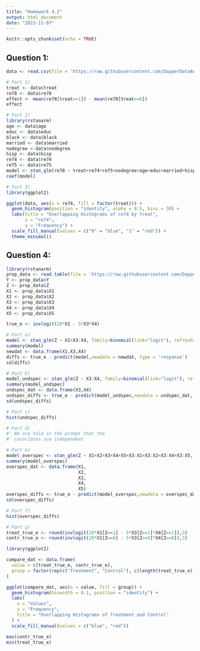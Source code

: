 ---
title: "Homework 4.2"
output: html_document
date: "2023-11-07"
---

```{r setup, include=FALSE}
knitr::opts_chunk$set(echo = TRUE)
```

## Question 1:
```{r}
data <- read.csv(file = 'https://raw.githubusercontent.com/DapperDataAnalyst/Causal_Inference/main/Lalonde.csv', header = T)

# Part 1)
treat <- data$treat
re78 <- data$re78
effect <- mean(re78[treat==1]) - mean(re78[treat==0])
effect

# Part 2)
library(rstanarm)
age <- data$age
educ <- data$educ
black <- data$black
married <- data$married
nodegree <-data$nodegree
hisp <- data$hisp
re74 <- data$re74
re75 <- data$re75
model <- stan_glm(re78 ~ treat+re74+re75+nodegree+age+educ+married+hisp+black)
coef(model)

# Part 3)
library(ggplot2)

ggplot(data, aes(x = re74, fill = factor(treat))) +
  geom_histogram(position = "identity", alpha = 0.5, bins = 30) +
  labs(title = "Overlapping Histograms of re74 by treat",
       x = "re74",
       y = "Frequency") +
  scale_fill_manual(values = c("0" = "blue", "1" = "red")) +
  theme_minimal()

```

## Question 4:
```{r}
library(rstanarm)
prop_data <- read.table(file = 'https://raw.githubusercontent.com/DapperDataAnalyst/Causal_Inference/main/prop_data.txt', header = T, sep = "\t", fileEncoding = "UTF-8")
Y <- prop_data$Y
Z <- prop_data$Z
X1 <- prop_data$X1
X2 <- prop_data$X2
X3 <- prop_data$X3
X4 <- prop_data$X4
X5 <- prop_data$X5

true_e <- invlogit(20*X1 - 5*X3*X4)

# Part a)
model <- stan_glm(Z ~ X1+X3:X4, family=binomial(link="logit"), refresh=0)
summary(model)
newdat <- data.frame(X1,X3,X4)
diffs <- true_e - predict(model,newdata = newdat, type = 'response')
sd(diffs)

# Part b)
model_undspec <- stan_glm(Z ~ X3:X4, family=binomial(link="logit"), refresh=0)
summary(model_undspec)
undspec_dat <- data.frame(X3,X4)
undspec_diffs <- true_e - predict(model_undspec,newdata = undspec_dat, type = 'response')
sd(undspec_diffs)

# Part c)
hist(undspec_diffs)

# Part d)
#' We are told in the prompt that the 
#' covariates are independent

# Part e)
model_overspec <- stan_glm(Z ~ X1+X2+X3+X4+X5+X3:X1+X3:X2+X3:X4+X3:X5, family=binomial(link="logit"), refresh=0)
summary(model_overspec)
overspec_dat <- data.frame(X1,
                           X2,
                           X3,
                           X4,
                           X5)
overspec_diffs <- true_e - predict(model_overspec,newdata = overspec_dat, type = 'response')
sd(overspec_diffs)

# Part f)
hist(overspec_diffs)

# Part g)
treat_true_e <- round(invlogit(20*X1[Z==1] - 5*X3[Z==1]*X4[Z==1]),3)
contr_true_e <- round(invlogit(20*X1[Z==0] - 5*X3[Z==0]*X4[Z==0]),3)

library(ggplot2)

compare_dat <- data.frame(
  value = c(treat_true_e, contr_true_e),
  group = factor(rep(c("Treatment", "Control"), c(length(treat_true_e), length(contr_true_e))))
)

ggplot(compare_dat, aes(x = value, fill = group)) +
  geom_histogram(binwidth = 0.1, position = "identity") +
  labs(
    x = "Values",
    y = "Frequency",
    title = "Overlapping Histograms of Treatment and Control"
  ) +
  scale_fill_manual(values = c("blue", "red"))

max(contr_true_e)
min(treat_true_e)
```

